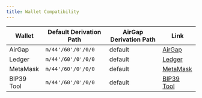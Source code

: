 ```yaml
---
title: Wallet Compatibility
---
```



<WalletCompatibilityIntro />

| Wallet     | Default Derivation Path | AirGap Derivation Path | Link                                               |
| ---------- | ----------------------- | ---------------------- | -------------------------------------------------- |
| AirGap     | `m/44'/60'/0'/0/0`      | default                | [AirGap](https://airgap.it)                        |
| Ledger     | `m/44'/60'/0'/0/0`      | default                | [Ledger](https://www.ledger.com/)                  |
| MetaMask   | `m/44'/60'/0'/0/0`      | default                | [MetaMask](https://metamask.io/)                   |
| BIP39 Tool | `m/44'/60'/0'/0/0`      | default                | [BIP39 Tool](https://iancoleman.io/bip39/#english) |
